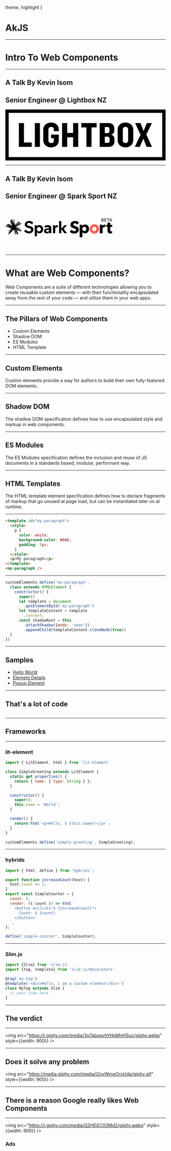 


  theme,
  highlight
]

<Head>
  <title>Intro To Web Components</title>
</Head>

# AkJS
---
# Intro To Web Components

---

## A Talk By Kevin Isom
## Senior Engineer @ Lightbox NZ
<svg viewBox="0 0 1029 327" xmlns="http://www.w3.org/2000/svg">
  <g stroke="none" strokeWidth="1" fill="none" fillRule="evenodd">
    <rect
      id="Rectangle-path"
      stroke="#000000"
      fill="#FFFFFF"
      x="11"
      y="10"
      width="1006"
      height="306"
    />
    <path
      d="M0,0 L0,326.034 L1028.463,326.034 L1028.463,0 L0,0 L0,0 Z M1007.18,304.753 L21.282,304.753 L21.282,21.285 L1007.179,21.285 L1007.179,304.753 L1007.18,304.753 Z M86.768,239.265 L86.768,86.771 L119.511,86.771 L119.511,211.102 L169.657,211.102 L169.657,239.266 L86.768,239.266 L86.768,239.265 Z M189.302,239.265 L189.302,86.771 L222.045,86.771 L222.045,239.266 L189.302,239.266 L189.302,239.265 Z M342.931,138.632 L342.931,127.91 C342.931,104.099 326.444,83.721 293.931,83.721 C261.417,83.721 243.328,105.243 243.328,127.91 L243.328,198.124 C243.328,220.792 261.417,242.313 293.931,242.313 C326.444,242.313 342.931,221.934 342.931,198.124 L342.931,160.841 L293.474,160.841 L293.474,183.28 L311.332,183.28 L311.332,199.042 C311.332,207.513 306.295,214.839 294.158,214.839 C282.252,214.839 276.528,207.054 276.528,198.581 L276.528,127.451 C276.528,118.98 282.253,111.194 294.158,111.194 C306.295,111.194 311.332,118.521 311.332,126.992 L311.332,138.632 L342.931,138.632 L342.931,138.632 Z M434.965,239.265 L434.965,178.128 L396.958,178.128 L396.958,239.265 L364.213,239.265 L364.213,86.771 L396.958,86.771 L396.958,149.963 L434.965,149.963 L434.965,86.771 L467.71,86.771 L467.71,239.266 L434.965,239.266 L434.965,239.265 Z M553.067,114.704 L553.067,239.266 L520.327,239.266 L520.327,114.704 L487.354,114.704 L487.354,86.771 L585.81,86.771 L585.81,114.704 L553.067,114.704 L553.067,114.704 Z M662.014,239.265 L605.458,239.265 L605.458,86.771 L661.328,86.771 C686.056,86.771 699.565,100.05 699.565,121.804 L699.565,132.795 C699.565,147.217 693.839,158.44 678.268,161.187 C694.526,164.619 700.48,175.383 700.48,189.578 L700.48,204.232 C700.482,226.212 686.742,239.265 662.014,239.265 L662.014,239.265 Z M668.424,124.777 C668.424,117.223 665.219,112.416 656.748,112.416 L638.43,112.416 L638.43,151.339 L655.373,151.339 C663.848,151.339 668.425,146.989 668.425,138.061 L668.424,124.777 L668.424,124.777 Z M669.114,187.517 C669.114,178.585 664.534,174.005 656.06,174.005 L638.43,174.005 L638.43,213.618 L657.433,213.618 C665.905,213.618 669.114,209.038 669.114,201.483 L669.114,187.514 L669.115,187.514 L669.115,187.517 L669.114,187.517 Z M770.995,242.314 C739.626,242.314 720.849,222.853 720.849,195.605 L720.849,130.2 C720.849,103.184 739.625,83.722 770.995,83.722 C802.592,83.722 821.141,103.184 821.141,130.2 L821.141,195.605 C821.14,222.853 802.591,242.314 770.995,242.314 L770.995,242.314 Z M788.168,128.369 C788.168,118.064 781.985,111.195 770.994,111.195 C760.23,111.195 754.048,118.064 754.048,128.369 L754.048,197.439 C754.048,207.74 760.232,214.609 770.994,214.609 C781.985,214.609 788.168,207.74 788.168,197.439 L788.168,128.369 L788.168,128.369 Z M906.521,239.265 L885.689,186.829 L863.017,239.265 L830.962,239.265 L867.597,161.871 L833.25,86.77 L867.597,86.77 L887.059,137.829 L908.353,86.77 L940.639,86.77 L905.15,160.041 L941.093,239.265 L906.521,239.265 L906.521,239.265 Z"
      id="Shape"
      fill="#000000"
    />
  </g>
</svg>

---

## A Talk By Kevin Isom
## Senior Engineer @ Spark Sport NZ

<svg viewBox="0 0 345.97 60.73" width="24em" height="10em">
    <defs>
      <style>{'.logo_svg__cls-3{fill:#000}'}</style>
      <style>{'.logo_svg__cls-4{display:none;}'}</style>
      <clipPath id="logo_svg__clip-path" transform="translate(-32.8 -23.99)">
        <path fill="none" d="M0 0h410.02v110.5H0z" />
      </clipPath>
    </defs>
    <g id="logo_svg__Layer_2" data-name="Layer 2">
      <g id="logo_svg__Layer_1-2" data-name="Layer 1">
        <g clipPath="url(#logo_svg__clip-path)">
          <path
            className="logo_svg__cls-3"
            d="M33.830000000000005 50.54v.05h.08l2.44.7h.08l-2.62-.79m50.63 6.78A99.66 99.66 0 0 0 72.63 57l-.63-.29c-1.55-.72-3.1-1.44-4.63-2.17l.78-.71c2.28.84 5.85 2.07 8.18 2.87.17 0 .52-.26.65-.72s.08-.9-.07-1l-7.26-2.54c1.06-.94 2.16-1.83 3.24-2.74s2.14-1.83 3.24-2.73l1.64-1.34c1.11-.89 2.21-1.77 3.38-2.59.3-.21.59-.41.9-.6s.39-.25.58-.35l.4-.17h.06c0-.09.06-.22 0-.28s-.13 0-.2 0c-.29.16-.59.31-.88.45l-.17.07h-.06l-1.26.63c-.39.2-.79.39-1.18.6l-1.11.61c-1.55.82-3.1 1.63-4.61 2.49a3.92 3.92 0 0 1 .52-.39l.59-.32c1.18-.66 2.33-1.3 3.53-1.94l2.39-1.25c.69-.35 1.41-.73 2.14-1.05a.61.61 0 0 1 .35-.11h.07c.06 0 .09 0 .11.08a.55.55 0 0 1 0 .39l-.09.07a.53.53 0 0 1-.1.06l-.58.35c-.38.24-.75.49-1.11.74-.12.09-.24.18-.37.26-.72.52-1.42 1.05-2.1 1.6-.48.38-1 .76-1.41 1.16l-.29.24-3 2.58c-.67.57-1.32 1.15-2 1.72 1.59-1.34 3.21-2.67 4.84-4-1.31 1.1-2.62 2.22-3.91 3.34.16-.12.33-.27.49-.37-.5.51-1 1-1.58 1.47s-.81.73-1.2 1.1c-.11.11-.24.22-.34.33s0 .05 0 .06a5 5 0 0 0 .42-.36l2.11-1.75 1.7-1.45.86-.71.08-.07c.53-.45 1.07-.89 1.61-1.33.86-.71 1.75-1.41 2.63-2.1l1.35-1c.15-.11.3-.22.46-.32a14.26 14.26 0 0 1 1.46-.9 1.12 1.12 0 0 0 .45-.34.86.86 0 0 0 .14-.62.59.59 0 0 0-.31-.47.72.72 0 0 1 .22.29.81.81 0 0 1 .07.43.73.73 0 0 1-.07.19.65.65 0 0 1-.21.3l-.15.11-.34.17c-.34.17-.66.37-1 .56s-.41.28-.63.4a9.33 9.33 0 0 1 1.48-1l.4-.23a.74.74 0 0 0 .3-.33.72.72 0 0 0 0-.52.69.69 0 0 0-.32-.31c.21-.1.42-.22.61-.33a1.81 1.81 0 0 0 .41-.3 1.42 1.42 0 0 0 .12-.13 1.28 1.28 0 0 0 .16-.28 1 1 0 0 0 .09-.34.9.9 0 0 0-.07-.37.85.85 0 0 0-.16-.28 1 1 0 0 0-.44-.42 1.05 1.05 0 0 0-.4 0 14.2 14.2 0 0 0-3.1.84c.19 0 .45-.16.64-.2-.66.24-1.31.5-1.93.77a8.61 8.61 0 0 0-1 .59q.45-.37.87-.78a9.28 9.28 0 0 0 .76-.9c.11-.15.23-.31.34-.48a1.56 1.56 0 0 0 .26-.57.93.93 0 0 0 0-.37.54.54 0 0 0-.16-.26 1.54 1.54 0 0 0-.23-.18.51.51 0 0 0-.29-.13h-.18a1.61 1.61 0 0 0-.71.32l-.24.18c-.66.48-1.24 1-1.84 1.5-.9.77-1.78 1.55-2.67 2.32l-2.62 2.24-.12.1-3.56 3.11c-.89.77-1.77 1.56-2.66 2.34l1.93-1.87.49-.46c.16-.15.31-.32.48-.47s.31-.32.48-.47l.46-.47 3.81-3.79c1.6-1.58 3.19-3.15 4.74-4.71.24-.25.47-.49.69-.74a1.78 1.78 0 0 0 .22-.26 1.17 1.17 0 0 0 .19-.65 1.61 1.61 0 0 0 0-.22.68.68 0 0 0-.23-.41l-.1-.09a.7.7 0 0 0-.33-.13 1.25 1.25 0 0 0-.43 0 2.37 2.37 0 0 0-.64.31l-.36.24c.08-.08.2-.18.3-.26A.6.6 0 0 0 77 34a.61.61 0 0 0-.84.06l-.16.17c-.43.45-.8.87-1.24 1.31-.12.13-.23.25-.36.37l-1.16 1-.78.68-.78.68-1.16 1c-.13.11-.26.22-.38.34l1-.7-1.8 1.49c-.58.49-1.14 1-1.72 1.5-1.13 1-2.25 2-3.36 3a.08.08 0 0 1-.06 0v-2.28c0-.06-.2-.19-.45-.19h-.2c0-1.12 0-2.24.08-3.35 0-.24-.3-.44-.67-.44H62.66a.2.2 0 0 0-.08 0H62.43v.06a.21.21 0 0 0 0 .06v.07a.22.22 0 0 1 0 .08V40a.15.15 0 0 0 0 .07v1a.25.25 0 0 1 0 .08v.79a.19.19 0 0 1 0 .08v.55a.28.28 0 0 1 0 .09v.72a.22.22 0 0 1 0 .08v.35a.19.19 0 0 1 0 .08v.59a.17.17 0 0 1 0 .07v.16a.17.17 0 0 1 0 .07v.13c-.08-.16-.16-.31-.22-.46a.45.45 0 0 1-.07-.18v-.93c0-.31 0-.62-.05-.93 0-.62-.08-1.24-.1-1.86-.09-1.7-.21-3.4-.27-5.11v-.24a1.8 1.8 0 0 1 0-.22c.19-1.72.57-5.18.57-5.26 0-.69-.33-1.25-.79-1.26s-.84.52-.87 1.2c0 .14.14 2.55.2 3.8a1.46 1.46 0 0 1 0 .29c0 .19 0 .37-.07.56-.13-.93-.28-1.86-.45-2.78s-.35-1.78-.54-2.67a4.91 4.91 0 0 0-.52-1.33 1.71 1.71 0 0 0-1.07-.9 1.23 1.23 0 0 0-1 .24 1.85 1.85 0 0 0-.6 1 4.19 4.19 0 0 0 .08 1.41c.16 1.1.25 2.21.4 3.31.08.62.15 1.24.22 1.86-.15-.31-.29-.62-.43-.92-1-2.19-2-4.36-3-6.54.44 1 .9 2 1.32 2.95-.44-.94-.89-1.94-1.36-2.94-.3.15-.57.25-.86.39 1.22 2.83 2.48 5.64 3.69 8.46.38.88.76 1.78 1.13 2.66a.56.56 0 0 1 .07.18c-1-2.09-1.93-4.18-2.91-6.26.7 1.55 1.4 3.13 2.08 4.69a.94.94 0 0 1 .06.15l-2.71-5.68v-.05c0-.05-.12.06-.18.07-.57-1.39-1.68-4.05-1.74-4.16a1.14 1.14 0 0 0-1.3-.78c-.5.18-.59.81-.51 1.26A5.84 5.84 0 0 0 51 29c.13.35.27.7.4 1.06a2.49 2.49 0 0 1 .11.29 2.49 2.49 0 0 0 .11.29c-.26-.34-.6-.51-.86-.41s-.44.66-.28 1.24c-.24-.33-.56-.49-.8-.4s-.43.74-.19 1.34l.07.16.75 1.91c-.19-.33-.38-.68-.58-1a.86.86 0 0 0-.14-.18.45.45 0 0 0-.49-.07.43.43 0 0 0-.25.39.71.71 0 0 0 .06.26c0 .08.07.15.1.23.37.93.76 1.79 1.15 2.72.76 1.82 1.54 3.6 2.33 5.4.49 1.13 1 2.25 1.49 3.36a2 2 0 0 1 .09.22c-.57-1.23-1.14-2.47-1.72-3.69.72 1.65 1.43 3.33 2.16 5a.94.94 0 0 1 .06.15 1.6 1.6 0 0 1-.31-.1L54 47l-2.33-1.16c-.54-.29-7.14-3.12-7.41-3.21h-.1a.62.62 0 0 0-.94.63l-.87-.26-.83-.3c-.14 0-.33.11-.42.37a.64.64 0 0 0 0 .4 9.73 9.73 0 0 1-1-.28 4.88 4.88 0 0 0-.54-.18 4.74 4.74 0 0 0-.57-.15 2 2 0 0 0-.65-.05.91.91 0 0 0-.62.27.73.73 0 0 0-.13.67 2.12 2.12 0 0 0 .31.62l.13.17.15.14.18.17a1.84 1.84 0 0 0 .22.17l.24.15.29.16a3.13 3.13 0 0 0 .32.15l.36.14.41.14h.1l-.44-.08c-.11.36-.26.9-.27.91s6.33 2.7 9.53 4c-1.86-.61-3.77-1.18-5.64-1.78l-1.89-.59a25.63 25.63 0 0 0-4-.93c-.38-.05-.76-.07-1.13-.1-.19 0-.37 0-.56-.06l-.55-.07h-.26l-.28-.06c-.38-.12-.79-.26-1.18-.37l-.2-.06c-.25-.05-.51.19-.58.54a.58.58 0 0 0 .32.72h.09l1.71.21a2.85 2.85 0 0 1 .39.11l1.17.36c-.07.17-.11.37-.17.55s-.09.28-.13.41 0 .06 0 .09c.43.11.85.25 1.28.37l9 2.68c-.08.26-.16.52-.25.78l-2.78-1-1.48-.46c-1-.32-1.94-.68-2.87-1 0 0-.09 0 0 0l.17.07c.81.29 1.6.56 2.41.86.4.14.81.28 1.19.44a.44.44 0 0 1 .15.08c-.39-.1-.77-.21-1.15-.33-.75-.23-1.49-.47-2.24-.69L38.53 51l-1.23-.43-1-.36-2-.68-.13-.06c-.2-.06-.44.12-.52.41a.49.49 0 0 0 .2.62h.24c1.55.41 3.1.87 4.62 1.3l.48.14 2.3.82-1.14-.29 1.47.4c.24.06.47.16.7.24l.69.24c.93.33 1.86.64 2.79 1s1.85.66 2.78 1 1.85.64 2.79.95a85.44 85.44 0 0 0-6.68 6.5c-.38.44-.77.89-1.12 1.35a.47.47 0 0 1-.12.15l-.31.25a4.72 4.72 0 0 0-.6.5c-.09.13 0 .42.31.6s.56.23.67.1a4.68 4.68 0 0 1 .44-.71.7.7 0 0 1 .13-.17l.16-.13c.1-.09.22-.17.33-.26 3-2.4 6-4.81 9-7.23.05 0 .14-.12.17-.12h.1l.3.1c-.7.78-1.43 1.54-2.13 2.33-.18.19-.36.38-.53.58l-1.06 1.17a6 6 0 0 0-.51.62s.09-.08.13-.1c-1.26 1.36-3.89 4-3.89 4l.2.19-1.85 1.72c.07.06.12.12.18.18l-.75.64-.11.09c-.14.12 0 .47.23.78a.93.93 0 0 0 .64.39c-.41.42-.94.88-1.35 1.31l-.19.19a1 1 0 0 0-.13.83.78.78 0 0 0 .13.23l-1 .86-.08.08c-.09.12-.06.32.11.54s.42.34.55.24a.49.49 0 0 0 .09.35c.11.17.27.26.39.22a.06.06 0 0 0 .05 0v-.05L47 71.78c.39-.32.78-.64 1.19-.94-.38.52-.73 1-1.09 1.54a1.27 1.27 0 0 1-.11.13l-.49.48-1 .94-.81.79-.15.15a.67.67 0 0 0 0 .95h.56v-.29L46 75a.18.18 0 0 1 0-.07.35.35 0 0 1 .05-.08v-.07l.06-.08.06-.08.05-.08.06-.08.06-.08.06-.08.06-.09.06-.08.06-.08.06-.09.06-.08.06-.08v-.08s0-.06.06-.08l.06-.08a.35.35 0 0 0 0-.08l.06-.07a.35.35 0 0 1 0-.08l.05-.07v-.14l.05-.07v-.06a3.42 3.42 0 0 1 .4-.52c.16-.14.31-.3.46-.45.46-.46.94-.9 1.4-1.36l1.39-1.36.47-.45c.3-.31.63-.6.93-.91.15-.15.32-.29.47-.45l.93-.9c.47-.44.93-.91 1.41-1.34l.23-.23.7-.68.46-.45a1.64 1.64 0 0 1 .26-.2c.5-.42 1-.84 1.51-1.24L60.27 61Q54 67.46 47.86 73.92q1.75-1.71 3.46-3.43l2.15-2.16 1.29-1.31c.57-.57 1.13-1.16 1.7-1.74 1.15-1.15 2.28-2.32 3.42-3.47l1.65-1.64.08-.07c0 .1.09.15.12.24a2 2 0 0 1 0 .26l.12.64c.22 1.88.53 4.6.56 4.82.1.73.21 1.46.32 2.2.24 1.67 1.43 8.37 1.64 8.83a.75.75 0 0 0 .57.47.61.61 0 0 0 .59-.5 6.87 6.87 0 0 0-.08-1v-2.53-.77c0-.47 0-.94-.08-1.41-.07-.94-.21-1.86-.34-2.8 0-.23-.16-1.73-.17-1.95l4.44 8.71c.07.1.32.09.58 0s.45-.31.4-.43c-1.2-2.88-2.37-5.88-3.57-8.76.78 1 1.56 2.09 2.34 3.15l.15.19c0 .08.06.16.1.25.46 1.13 1 2.25 1.49 3.3a34.34 34.34 0 0 1-1.69-3.44c.32.81.63 1.62 1 2.41a18.64 18.64 0 0 0 1.17 2.22 9.06 9.06 0 0 0 .7 1 4.77 4.77 0 0 0 .62.65 1.17 1.17 0 0 0 1 .25.87.87 0 0 0 .49-.36 1 1 0 0 0 .17-.65 2.24 2.24 0 0 0-.15-.7l.7-.33h.1c-.47-1-1-2-1.42-3s-1-2-1.42-3-.94-2-1.41-3-1-2-1.44-3c.18.07.38.12.55.19 2.04 4.43 4.14 8.75 6.29 12.99-2-4.26-4-8.52-6-12.77 2.25.74 4.51 1.47 6.76 2.19-1.14-.42-2.28-.81-3.43-1.21L70 62.24c-.12-.27-.26-.54-.37-.8 1 .33 2 .65 3.07 1l.44.14c1.48.44 3 .9 4.45 1.31.3.07.58.18.88.27.58.18 1.16.38 1.73.57s1.15.39 1.72.6c.42.15.85.3 1.26.48l.3.16h.08c.31 0 .7-.54.92-1.26s.17-1.55-.14-1.65h-.19c.07-.34 0-.62-.17-.68L76.76 60l-1-.31-4-1.25h.44l2.69.86c1 .3 1.9.58 2.84.89l2.74.88a.14.14 0 0 0 .07 0 .48.48 0 0 0 .2-.28.54.54 0 0 0 0-.36h-.05l-.78-.27-2.67-.91-1.77-.61-.63-.21c5.84-.2 12.07-.66 9.68-1.06M45.93 54c-.34-.08-.67-.21-1-.31.08 0 .17.05.26.07l.54.16A2 2 0 0 1 46 54h-.07m15.12-12.51v-.43c0-.14.06-.4.07-.59.08.52.15 1.05.24 1.56 0 .15.05.34.06.52-.13-.26-.25-.53-.38-.8a.34.34 0 0 1 0-.11.44.44 0 0 1 0-.15m-.17 1.32v-.35c.17.34.34.7.51 1.06a.55.55 0 0 1 .08.15 1 1 0 0 1 0 .18v.53L60.91 43a.32.32 0 0 1 0-.2m-.23-5.46c0 .3-.07.62-.11.93s-.09.89-.13 1.32c.1-.78.19-1.56.3-2.33a1.68 1.68 0 0 1 0 .5c-.07.87-.18 1.75-.26 2.6l-.13-.25a.32.32 0 0 1 0-.09.68.68 0 0 1 0-.19c.12-1 .24-2 .35-2.93a1.08 1.08 0 0 1 0 .44M59 38.8c0-.21-.06-.42-.08-.63.41.84.8 1.69 1.21 2.52v.42c-.37-.76-.72-1.54-1.08-2.31m1 3v.23c-.25-.55-.49-1.11-.74-1.68a1.17 1.17 0 0 0 0-.11v-.26c.29.6.56 1.22.85 1.82m-1.4-3c.11.22.2.45.31.66s0 .12 0 .19c-.11-.23-.21-.48-.32-.71v-.14m.14-1c0 .19 0 .37.06.56-.12-.23-.22-.47-.34-.71l-.06-.55c.12.23.22.47.34.7m-.46-1.66v-.53l.35.78v.43c-.12-.22-.23-.45-.35-.68m.45.58c.25.56.51 1.12.74 1.71a2 2 0 0 1-.16-.29c-.14-.26-.28-.54-.42-.82a.7.7 0 0 1-.09-.17.62.62 0 0 1 0-.2 1.52 1.52 0 0 1 0-.21M60 42c.06.1.1.21.16.32s0 .17 0 .27l-.16-.36v-.25m.12-.58a.59.59 0 0 0 0-.08 1.77 1.77 0 0 1 0-.21v-.22c0 .11.1.22.16.33s0 .28-.05.43a1.46 1.46 0 0 1-.13-.25m-7-13.91a.76.76 0 0 0 0-.11v-.07c0-.01 0 0 0 0a3.65 3.65 0 0 1 .14.35c.38.91.77 1.86 1.15 2.79-.43-1-.86-2-1.3-3m1.4 1.78L54 28.14l-.43-.95a.21.21 0 0 0 0-.07v-.07a.39.39 0 0 1 .06.13c.45 1 .92 2 1.37 2.94l2 4.13c.13.29.27.6.42.9a.67.67 0 0 1 .06.12.49.49 0 0 1 0 .12v.37c-1-2.14-2-4.32-3-6.49m3.09 1.36a.51.51 0 0 1 0 .22 4.07 4.07 0 0 0-.05-.49c-.08-.67-.15-1.32-.22-2a1.08 1.08 0 0 1 .12-.68.65.65 0 0 1 .5-.3c.35 0 .64.45.76.73s.14.36.19.54.1.37.16.55c.23.76.41 1.54.57 2.33s.32 1.63.46 2.46.23 1.43.35 2.19c0 .1 0 .22.05.32a2.11 2.11 0 0 1 0 .21c-.11 1-.26 2.12-.38 3.14l-1.44-3.06c0-.07-.07-.14-.09-.2a3.07 3.07 0 0 1 0-.34l-.3-2.33c-.13-.93-.24-1.82-.36-2.75 0 .21 0 .42.07.63.18 1.49.33 3 .5 4.49l-.31-.66a.73.73 0 0 0-.05-.09.76.76 0 0 1 0-.16c-.09-.75-.16-1.54-.24-2.29s-.18-1.64-.24-2.45m-2.16 6c.05.09.11.25.15.33.81 2 1.61 3.91 2.43 5.87.11.25.22.52.33.79v.1a1.79 1.79 0 0 1 0 .24c-1-2.45-2-4.84-3-7.26v-.06M56.85 56c.1-.09.19-.2.28-.29l.22.07-.34.33-.21-.07s0-.06.08-.09m-.2 0a2.34 2.34 0 0 1 .32-.25l-.3.32M55.5 36.6v-.07.08m.5 5.47c.33.7.58 1.43.89 2.16-.16-.34-.35-.67-.51-1s-.3-.71-.45-1.08c-.3-.71-.6-1.44-.89-2.15.33.69.63 1.39 1 2.09m-.81.63c.18.37.33.75.49 1.12s.33.75.49 1.13c-.6-1-1.18-2-1.76-3.07l-.29-.52a3.76 3.76 0 0 1-.25-.54c-.63-1.51-1.26-3-1.88-4.57v.05l1 2.08c.36.72.7 1.45 1.06 2.16s.7 1.44 1.06 2.16m-3.49-14.84c.22.53.43 1.07.65 1.6a1.07 1.07 0 0 0 .1.22c-.21-.63-.44-1.24-.67-1.85.6 1.33 1.18 2.69 1.76 4a1.69 1.69 0 0 0-.27.12c-.23-.52-.44-1-.66-1.53-.07-.17-.13-.35-.2-.52-.14-.34-.3-.66-.45-1a3 3 0 0 1-.31-1.07zm-.23.09c.53 1.28 1.08 2.56 1.62 3.84a2.07 2.07 0 0 1 .08.2 1.21 1.21 0 0 1-.07-.2c-.52-1.29-1.07-2.57-1.6-3.85m-1 7.79a.33.33 0 0 1 .06.1 7.73 7.73 0 0 1 .39.76c.13.31.26.62.38.94-.29-.58-.55-1.2-.83-1.8m.52 1l1 2a3.41 3.41 0 0 1 .17.33c1.12 2.69 2.24 5.42 3.46 8 .1.21.21.41.3.64a.25.25 0 0 0-.09 0c-1.69-3.59-3.31-7.25-4.9-10.94m.89 12.12a5.62 5.62 0 0 1 .56.25l3.31 1.51-1 .61-.33-.15c-.37-.19-.78-.36-1.17-.53l-.79-.34c-.79-.35-1.57-.72-2.3-1.12a1 1 0 0 1-.53-.07 9.59 9.59 0 0 1-1.29-.61l-.11-.06-1.14-.59a2.57 2.57 0 0 0-.45-.2c1.57.32 3.1.68 4.59 1.09.2.06.39.14.59.22m3.57 3.36a2.86 2.86 0 0 1-.41-.15l-.33-.13h.07a5.11 5.11 0 0 1 .67.31m-7.35-6a.47.47 0 0 1 .15.06h.16l.1.08.29.25c-.31-.13-.64-.29-1-.42a2.46 2.46 0 0 1 .26 0m-2.9-.4l.79.36c.79.35 1.57.73 2.36 1.08-1.3-.27-2.63-.51-4-.76a1.83 1.83 0 0 1-.25-.06.34.34 0 0 1-.11-.07l2.77.22s-1.47-.7-3.17-1.39l.38.11a3.22 3.22 0 0 1 .44.14l.77.37m-3-2.25l2.12.75-.13-.17-.92-.21a1.47 1.47 0 0 0-.27-.06c-.12 0-.24 0-.35-.06s-.18-.09-.28-.13l-.14-.06-.41-.19a.74.74 0 0 1-.28-.14 3.36 3.36 0 0 1 .74.22m4.49 5.2l.72.4-1.45-.62c-1.45-.63-2.92-1.25-4.39-1.86a.86.86 0 0 1 .28 0l1 .21a3.7 3.7 0 0 0 .54.24 1.75 1.75 0 0 0 .46 0 1.4 1.4 0 0 1 .42 0l1.13.77h.12l2.44 1 2.69 1.23c-1.35-.55-2.73-1.08-4.07-1.65a.22.22 0 0 0 .09.07m1.66 4.41l.29.08.88.26-.58-.15-.56-.19m.61.21l4.5 1.3-.22.19c-1.42-.51-2.85-1-4.26-1.51m1.52 2.17c.52.14 1 .29 1.55.42a.18.18 0 0 1-.09.08l-1.46-.5m2.6 1.44l-5.28 4.27c.58-.56 1.15-1.14 1.76-1.68l.28-.29a3.83 3.83 0 0 0 .24-.28c.37-.39.77-.76 1.15-1.14s.58-.56.87-.84l.3-.27.64.22m.33-.27l-.67-.23c0-.05.08-.07.1-.12l.75.21a1.24 1.24 0 0 1-.18.14m-.47-3.66c-2-.63-4-1.25-6-1.89 2.65.81 5.33 1.6 7.95 2.44h-.11l-.37-.12-1.5-.46m1 2.26l.06-.06.19-.17.89.25-.34.27-.81-.28m.38 1.73l.23-.19.31.09a1.29 1.29 0 0 1-.19.21l-.35-.11M43.87 72.9l1.64-1.39c1.85-1.59 3.7-3.22 5.55-4.82-.14.22-.31.45-.46.67 0 0 0 .07-.07.1a1.5 1.5 0 0 1-.13.11c-.65.53-1.31 1.1-1.95 1.64l.29-.21c-.4.36-.82.71-1.24 1l-3.85 3a1 1 0 0 1 .22-.2m.83-.47L43 73.84a.44.44 0 0 0 0-.1l.06-.06a.91.91 0 0 1 .13-.08.87.87 0 0 0 .11-.09c.55-.45 1.14-.9 1.68-1.35l-.25.22m3.91-2.91c-.45.39-.92.77-1.38 1.15-.62.51-1.24 1-1.87 1.52l.22-.19c.24-.19.47-.37.7-.57l.91-.79c.3-.26.59-.53.91-.78l1-.73a4.09 4.09 0 0 1-.44.39m0-.08a.76.76 0 0 1 .09-.09l.66-.57c.23-.18.46-.36.68-.55 0 .06-.06.09-.11.13l-1.32 1.08m1.25.34c.08-.13.18-.26.28-.4a1 1 0 0 1 .09-.13.54.54 0 0 1 .12-.09l.8-.66c-.4.42-.86.85-1.29 1.28m1-7.64l-.11.11s0-.06.06-.07l.49-.51c.09-.11.2-.19.29-.29.36-.4.75-.78 1.13-1.18s.94-1 1.41-1.46l.28-.3c.09-.1.19-.19.29-.29s.28-.29.42-.44.08-.11.15-.14h.06c-.26.31-.54.61-.81.91.3-.29.58-.6.88-.88l.21.07c-.29.32-.61.61-.9.93l-.06.07v.07l-.12.11C53.2 59.91 52 61 50.79 62.09M56 55.45c-.08.1-.2.2-.28.3h-.09l.37-.35m0 1.67v.07l-.19.18-.2-.07.2-.21h.22m-.36-.04h.06a2.41 2.41 0 0 1-.21.24h-.07v-.06l.17-.18m-2.06 7.86l-.2.17-.61.52a1.21 1.21 0 0 1 .14-.2.21.21 0 0 1 0-.07.91.91 0 0 1 .16-.11l.47-.31M56 63.28c-1.22 1-2.45 1.94-3.67 2.9a1.64 1.64 0 0 1 .29-.35l1.21-1.06a3.28 3.28 0 0 1 .45-.37c.66-.43 1.31-.88 2-1.32l-.24.2m.4-9.28l-1-.3 1 .31m0-2.09h-.11c-.28-.09-.56-.18-.83-.29l.88-.4c.08.18.17.37.26.55a.41.41 0 0 1-.09.1s-.07.08-.11.08m0 10.24l.32-.27c.32-.26.65-.53 1-.78l-.22.2c.81-.67 1.63-1.38 2.45-2.07l.35.11c-1.3.95-2.61 1.89-3.9 2.84m4.54-3.42c-.11.11-.23.24-.36.35l-.34-.12.43-.37c.11 0 .2.07.31.09M60.81 44a.35.35 0 0 1-.05-.13.41.41 0 0 1 0-.15.86.86 0 0 1 0-.17c.28.58.55 1.17.83 1.75v.61c-.28-.62-.56-1.26-.84-1.91m3.07 18.31v.62c-.33-.63-.64-1.27-1-1.9l.13.15.83 1.13M63 59.23l.12.3a3.18 3.18 0 0 1-.26-.35H63M62.3 45c.1.19.18.39.28.58a1.21 1.21 0 0 0 0 .19c-.1-.2-.19-.42-.29-.63V45m.13 1.28c0-.06-.06-.11-.08-.17s0-.14 0-.21v-.55l.22.44a.41.41 0 0 1 .07.17 2.71 2.71 0 0 1 0 .29v.1c0 .02-.07.07-.11.1l-.08-.17m.1 14.29s0 .05.07.08l.07.09v.1l.12.3c-.11-.18-.19-.38-.29-.57m.82 3.82c-.07-.15-.24-.58-.43-1.12 0-.2-.07-.4-.11-.6.33.61.66 1.32 1 2l.14.28a1.48 1.48 0 0 1 0 .3v.39c-.27-.53-.52-1-.62-1.22m8.14 8.21l.32.43c.28.38.57.75.85 1.15a2.75 2.75 0 0 1 .37.62h-.06a10.89 10.89 0 0 1-.84-1 14.43 14.43 0 0 1-.75-1.26.76.76 0 0 1 .11.14m-3.84-15.52l1.44.38-1.39-.43m.73 2.33l-.6-.16c-.07-.17-.16-.32-.24-.48l.62.18.22.46m.08-3.09L67 56a1.92 1.92 0 0 1-.12-.25l.19.08 1.33.61m-1-2.38l-.38.34-1-.49c-.11-.25-.23-.49-.34-.74a1.16 1.16 0 0 1 .2-.18c.65.24 1.29.49 2 .72l-.38.35m-.88 1.8l-.43-.14a2.29 2.29 0 0 1 .23-.21h.05c0 .11.11.22.15.33m-.62-.51l-.15.15h-.06c-.06 0-.09-.21-.13-.33a3.49 3.49 0 0 0 .34.15m2.42-2.15l-2-.68s0-.05.07-.06c.66.23 1.3.48 2 .71l-.07.07m2.48.66c1.38.49 4 1.41 5.44 1.88l.14.05s.1 0 .12.06-.13 0-.19 0a.2.2 0 0 1-.09-.06c-1.41-.49-4-1.42-5.42-1.93m5 1.91h.16l.45.17s.07 0 .1.05l-2.91-1q-2.44-.87-4.92-1.72l.06-.07c1.93.7 5.14 1.82 7.06 2.52m4.4-12.45c-.11.1-.23.18-.35.27-.83.62-1.65 1.27-2.46 1.92-1.85 1.47-3.65 3-5.44 4.56l-2.6 2.25a.2.2 0 0 1-.09.06l-2-.69s.21-.18.31-.27l1.06-.93.71-.63.35-.31 1.9-1.49a2.45 2.45 0 0 1 .42-.25c2.64-1.56 5.43-3 8.2-4.45m1-1.34c-.92.51-1.87 1-2.81 1.46l-.39.22c-.8.41-1.6.84-2.38 1.28a.53.53 0 0 1 .15-.11 28.38 28.38 0 0 1 2.52-1.5l.71-.35.73-.34c.48-.23 1-.45 1.47-.67m1.85-3.06h.23a1.34 1.34 0 0 1 .49 0h.22a.55.55 0 0 1 .18.13 1.16 1.16 0 0 1 .28.34.54.54 0 0 1 .1.23 1.06 1.06 0 0 1 0 .31c-.11.55-.57.79-1 1l-.11.06-.11.06-.17.09a.32.32 0 0 0-.17 0 2.24 2.24 0 0 0 .27-.13 5 5 0 0 0 1-.68.74.74 0 0 0 .22-.56.86.86 0 0 0-.29-.59 1 1 0 0 0-.15-.14.84.84 0 0 0-.25-.09 2 2 0 0 0-.77 0 13.1 13.1 0 0 0-1.34.36c-.6.18-1.16.38-1.69.57a19.6 19.6 0 0 1 3.06-1m-4.67 3l.14-.1a.58.58 0 0 0-.1-.12 7.94 7.94 0 0 1 1.1-.62c.4-.18.82-.31 1.25-.47.63-.22 1.27-.43 2-.61a3.59 3.59 0 0 1 .47-.12h.23a3.57 3.57 0 0 1-.51.29c-.38.2-.76.39-1.16.57l-.62.25-.61.25c-.6.25-1.7.78-1.79.83q-.66.33-1.29.69l.54-.48.4-.36m-12.38 7.73l.46-.4 1.84-1.58.47-.39L70.27 46l3.61-3.25c.6-.54 1.2-1.08 1.81-1.61.9-.79 1.81-1.61 2.76-2.37a9.92 9.92 0 0 1 1-.73 8.42 8.42 0 0 1-2 2.21c-.16.13-.3.27-.45.4l-1.72 1.48h-.07c-.31.28-.65.55-1 .83-.61.53-1.24 1-1.84 1.56l-1.83 1.59-.91.79-1.82 1.58c-.91.82-1.81 1.58-2.81 2.36 0 0-.18 0-.21-.07l.09-.08 1.25-1.09m-.61 4.09l-.3-.13.16-.14.13.27m.61-5.5l-1.33 1.35a.06.06 0 0 1 0-.07c.93-.9 1.86-1.83 2.79-2.74-.45.46-.93 1-1.41 1.43M64.22 46a1.2 1.2 0 0 1 0-.19s.08-.08.13-.12.26-.24.39-.34L66.3 44l.52-.46.26-.23c.43-.37.88-.76 1.3-1.14-.67.74-1.38 1.47-2.07 2.21L64.75 46c-.17.19-.34.37-.52.55V46m0 2.46c0-.05.13-.15.19-.21.46-.47.91-1 1.36-1.45l.57-.63 1-1c.44-.49.9-1 1.35-1.45l.2-.2c.5-.56 1.07-1.06 1.6-1.59l.81-.8c.8-.79 1.63-1.57 2.45-2.35l.42-.38c.42-.37.83-.76 1.26-1.13l.87-.73q.45-.37.9-.72c-1.56 1.66-3.18 3.27-4.78 4.9l-1.21 1.22-.2.19-.09.11L65.18 48c-.2.2-.41.39-.61.6l-.15.15a.76.76 0 0 1-.11-.26m.41 11.4l.47.68-.46-.16v-.52m2.49 9.45c-.19-.35-.38-.72-.55-1.09s-.4-.77-.59-1.16l-1.18-2.3v-1.2c.81 1.92 1.6 3.86 2.39 5.8m1-2.89c-.26-.32-.51-.67-.76-1-.73-1-1.47-2-2.21-3a1.66 1.66 0 0 1-.15-.33l-.27-.67a.48.48 0 0 1-.05-.14 1.31 1.31 0 0 1 0-.28v-.29l.7.24 2.08 3c.23.84.44 1.68.68 2.5m-.2-6.7l.48.12s.12 0 .12.08l-.71-.28m3.1 10.47c-.54-.69-1.1-1.39-1.64-2.09a1.58 1.58 0 0 1-.12-.15 2 2 0 0 1-.07-.19c-.24-.62-.47-1.26-.68-1.91zm-1.51-8.11c-.18 0-.38-.13-.56-.2l-.39-.78.57.18c.13.27.25.54.38.8m14.17 1.48a.15.15 0 0 1 .12 0 .9.9 0 0 1 0 .33c0 .1 0 .22-.12.24a.64.64 0 0 1-.25 0c-1.17-.29-2.34-.63-3.49-.94l-2.79-.78c-2.48-.67-4.95-1.38-7.41-2.07l-.76-.21c-.06 0-.14 0-.15-.1l.91.25 2.76.74c1.23.33 2.46.64 3.7.95l3.69 1 .9.26c.46.13.92.24 1.39.36.16 0 .31.07.46.12l.87.29a.11.11 0 0 0 0-.12c0-.06-.08-.09-.15-.1a.4.4 0 0 0 .28-.1m-.35.07h-.06m-1.91-.58l.25.08 1.63.5a1.35 1.35 0 0 1-.28 0l-.19-.07c-.43-.16-.88-.29-1.33-.44l.35.13c-.12 0-.23-.06-.35-.09l-2.37-.74-2.71-.85 5 1.52m-9.32-2.82l.35.12c.57.2 1.18.41 1.77.6 1.92.6 3.85 1.18 5.75 1.8q-5.67-1.56-11.31-3.15s0-.07-.06-.11-.11-.22-.16-.34l1.47.43c.72.23 1.45.43 2.19.65m1.68-2.43a.42.42 0 0 0-.1-.26c2.72-.08 7.32-.19 8.25-.1s-4.9.27-8.15.36M113.73 49.32c6 1.81 9.93 4.64 9.93 10.84 0 7.42-6.89 12.28-14.15 12.28-6.3 0-12.23-2.62-15.75-7.15L98.29 60c3.42 4.06 7.16 5.87 11.38 5.87 3.47 0 6.57-1.65 6.57-4.86 0-2.56-1.39-3.84-4.65-4.8l-6.62-2c-5.55-1.66-9.29-4.43-9.29-10.41 0-6.36 5.71-11.7 13.56-11.7A18.84 18.84 0 0 1 123 37.62l-4.27 5.61a13.07 13.07 0 0 0-9.62-4.54c-3.52 0-5.92 1.87-5.92 4.54 0 2.24 1.55 3.42 4.27 4.22zM135.09 49.64h.1a9.1 9.1 0 0 1 7.8-4.11c6.89 0 12.34 5.55 12.34 13.45S149.88 72.44 143 72.44a9.1 9.1 0 0 1-7.8-4.11h-.1V82h-7.16V46.17h7.16zm6.46 16.45a7.12 7.12 0 0 0 0-14.21c-4 0-6.67 3.36-6.67 7.1s2.66 7.11 6.67 7.11M168.62 56.42l6-.48c0-2.62-1.82-4.22-5.4-4.22a14 14 0 0 0-7.42 2.62l-2.45-5.29a20.22 20.22 0 0 1 11.1-3.53c7.16 0 11.16 4.23 11.16 10.79V71.8h-6.88v-3.26h-.11c-.8 1.66-3.79 3.9-7.53 3.9-5 0-9-2.83-9-7.9s5.13-7.69 10.46-8.12m6 4.27l-4.81.43c-3.09.26-5 1.07-5 3.2 0 1.82 1.81 2.83 3.89 2.83 3.26 0 5.93-2.08 5.93-5.71zM194.15 58.77v13H187v-25.6h7.15v4.38h.11a7.33 7.33 0 0 1 6.57-4.81 8.35 8.35 0 0 1 1.71.16v7.37a8.3 8.3 0 0 0-2.78-.48c-3.31 0-5.61 2.35-5.61 6"
            transform="translate(-32.8 -23.99)"
          />
          <path
            className="logo_svg__cls-3"
            d="M181.17 34.73v13.08h-7.16V8.83h7.16v24.62l9.93-11.27h8.33l-10.68 11.75 11 13.88h-8.6l-9.98-13.08z"
          />
          <path
            className="logo_svg__cls-3"
            d="M303.64 58a17.18 17.18 0 0 1-.87 5.45 14.23 14.23 0 0 1-2.53 4.55 12.52 12.52 0 0 1-4.07 3.19 12 12 0 0 1-5.45 1.2 11.48 11.48 0 0 1-4.75-1 8.44 8.44 0 0 1-3.49-2.76h-.1v16.09h-8.95V44.47h8.51v3.33h.16a11 11 0 0 1 3.47-2.86 10.5 10.5 0 0 1 5.2-1.23 12.16 12.16 0 0 1 5.35 1.15 12 12 0 0 1 4.06 3.14 13.8 13.8 0 0 1 2.56 4.55 16.45 16.45 0 0 1 .9 5.45zM295 58a8 8 0 0 0-.41-2.57 6.66 6.66 0 0 0-1.2-2.21 6.41 6.41 0 0 0-7.5-1.55 6.62 6.62 0 0 0-2 1.58 7.38 7.38 0 0 0-1.31 2.24 7.35 7.35 0 0 0 0 5.12 7.38 7.38 0 0 0 1.31 2.24 6.62 6.62 0 0 0 2 1.58 6 6 0 0 0 2.73.6 6.12 6.12 0 0 0 2.78-.6 5.89 5.89 0 0 0 2-1.58 6.91 6.91 0 0 0 1.2-2.26A8.29 8.29 0 0 0 295 58zM372.37 51.5v10.39a4.58 4.58 0 0 0 .74 2.87 3.15 3.15 0 0 0 2.65 1 9.85 9.85 0 0 0 1.39-.11 4.35 4.35 0 0 0 1.23-.33l.11 6.57a14.22 14.22 0 0 1-2.35.57 16.11 16.11 0 0 1-2.84.25 13.31 13.31 0 0 1-4.6-.69 7.05 7.05 0 0 1-3-2 7.61 7.61 0 0 1-1.59-3.02 14.7 14.7 0 0 1-.49-4V51.5h-4.38v-6.73h4.32v-7.16h8.81v7.16h6.4v6.73zM355.88 44h-1.08a8.5 8.5 0 0 0-7.47 4.44h-.11v-4h-8.75V72h9.08V57.81a6.84 6.84 0 0 1 .33-1.93 6 6 0 0 1 1.12-2.05 6.46 6.46 0 0 1 2-1.6 6.55 6.55 0 0 1 3.08-.66 10.84 10.84 0 0 1 1.13.06 9 9 0 0 1 1.39.28v-7.79c-.24-.04-.46-.12-.72-.12zM266.81 52a15.73 15.73 0 0 0-3.9-2.1c-1.42-.53-2.8-1-4.11-1.45-.92-.29-1.74-.57-2.47-.85a10.42 10.42 0 0 1-1.89-.9 3.73 3.73 0 0 1-1.21-1.15 3.07 3.07 0 0 1-.41-1.64 3.22 3.22 0 0 1 .52-1.89 4.34 4.34 0 0 1 1.29-1.2 4.9 4.9 0 0 1 1.73-.63 11.13 11.13 0 0 1 1.89-.16 9 9 0 0 1 3.76.9 8.58 8.58 0 0 1 3.16 2.43l.55.65 5.42-6.75-.1-.11a17.14 17.14 0 0 0-5.89-3.63 20.15 20.15 0 0 0-6.7-1.2A22.1 22.1 0 0 0 253 33a14.92 14.92 0 0 0-4.81 2.16 11.49 11.49 0 0 0-3.45 3.78 11 11 0 0 0-1.31 5.52 10.45 10.45 0 0 0 .85 4.45 9.62 9.62 0 0 0 2.28 3.09 12.26 12.26 0 0 0 3.17 2.11 34.27 34.27 0 0 0 3.64 1.42c1.27.4 2.41.77 3.42 1.12a12.07 12.07 0 0 1 2.51 1.15 5.49 5.49 0 0 1 1.56 1.39 3.14 3.14 0 0 1 .54 1.86 4.18 4.18 0 0 1-.43 2 3.64 3.64 0 0 1-1.18 1.31 5 5 0 0 1-1.72.71 9.06 9.06 0 0 1-2 .22 10.1 10.1 0 0 1-4.62-1.18 11.24 11.24 0 0 1-3.75-2.92l-.52-.66-6 6.4.43.49a17 17 0 0 0 6.39 4.11 23 23 0 0 0 8 1.45 20.05 20.05 0 0 0 5.52-.77 14.23 14.23 0 0 0 4.76-2.35 11.59 11.59 0 0 0 3.3-4 12.63 12.63 0 0 0 1.23-5.77 9.29 9.29 0 0 0-1.15-4.83 11.09 11.09 0 0 0-2.85-3.26z"
            transform="translate(-32.8 -23.99)"
          />
          <path
            d="M320.89 51.21a6.77 6.77 0 1 1-6.76 6.79 6.78 6.78 0 0 1 6.76-6.77m0-8.51A15.28 15.28 0 1 0 336.17 58a15.28 15.28 0 0 0-15.28-15.3z"
            transform="translate(-32.8 -23.99)"
            fill="#ff5f5c"
          />
        </g>
        <path
          className="logo_svg__cls-4"
          d="M344.21 24h3.34a5.06 5.06 0 0 1 1.09.12 2.87 2.87 0 0 1 1 .41 2.19 2.19 0 0 1 .7.75 2.3 2.3 0 0 1 .27 1.17 2 2 0 0 1-.47 1.35 2.39 2.39 0 0 1-1.24.75 3 3 0 0 1 .86.24 2.13 2.13 0 0 1 1.13 1.2 2.59 2.59 0 0 1 .15.91 2.5 2.5 0 0 1-.28 1.22 2.44 2.44 0 0 1-.76.88 3.66 3.66 0 0 1-1.15.51 5.94 5.94 0 0 1-1.42.17h-3.18zm1.36 4.09h1.76a2.86 2.86 0 0 0 .73-.09 1.63 1.63 0 0 0 .61-.28 1.3 1.3 0 0 0 .41-.46 1.42 1.42 0 0 0 .15-.68 1.18 1.18 0 0 0-.57-1.11 3.1 3.1 0 0 0-1.55-.34h-1.54zm0 4.44h1.69a5 5 0 0 0 .86-.07 2.49 2.49 0 0 0 .78-.27 1.62 1.62 0 0 0 .56-.51 1.49 1.49 0 0 0 .21-.82 1.37 1.37 0 0 0-.59-1.24 3.07 3.07 0 0 0-1.69-.38h-1.82zM354.8 32.47h5.06v1.2h-6.41V24h6.2v1.19h-4.85v2.9h4.57v1.16h-4.57zM366.2 33.67h-1.35v-8.49h-3.1V24h7.56v1.19h-3.11zM370.61 33.67h-1.5l4.2-9.68h1.23l4.15 9.68h-1.53l-1-2.38h-4.6zm1.45-3.57h3.63l-1.81-4.54z"
          transform="translate(-32.8 -23.99)"
        />
      </g>
    </g>
  </svg>

---
# What are Web Components?

Web Components are a suite of different technologies allowing you to create reusable custom elements — with their functionality encapsulated away from the rest of your code — and utilize them in your web apps.

---

## The Pillars of Web Components

* Custom Elements
* Shadow DOM
* ES Modules
* HTML Template

___

## Custom Elements

Custom elements provide a way for authors to build their own fully-featured DOM elements.

---

## Shadow DOM

The shadow DOM specification defines how to use encapsulated style and markup in web components.

---

## ES Modules

The ES Modules specification defines the inclusion and reuse of JS documents in a standards based, modular, performant way.

---

## HTML Templates ##

The HTML template element specification defines how to declare fragments of markup that go unused at page load, but can be instantiated later on at runtime.

---

```html
<template id="my-paragraph">
  <style>
    p {
      color: white;
      background-color: #666;
      padding: 5px;
    }
  </style>
  <p>My paragraph</p>
</template>
<my-paragraph />
```

---

```javascript
customElements.define('my-paragraph',
  class extends HTMLElement {
    constructor() {
      super()
      let template = document
        .getElementById('my-paragraph')
      let templateContent = template
        .content;
      const shadowRoot = this
        .attachShadow({mode: 'open'})
        .appendChild(templateContent.cloneNode(true))
  }
})
```

---

## Samples

* [Hello World](samples/hello.html)
* [Element Details](samples/element-details.html)
* [Popup Element](samples/popup.html)

---

## That's a lot of code
<img src="https://i.giphy.com/media/NaA840F7VJSHS/giphy.webp" onerror="this.onerror=null;this.src='https://i.giphy.com/NaA840F7VJSHS.gif';" alt="" />

---

## Frameworks

---

### lit-element

```javascript
import { LitElement, html } from 'lit-element'

class SimpleGreeting extends LitElement {
  static get properties() {
    return { name: { type: String } };
  }

  constructor() {
    super();
    this.name = 'World';
  }

  render() {
    return html`<p>Hello, $ {this.name}!</p>`;
  }
}

customElements.define('simple-greeting', SimpleGreeting);
```

---
### hybrids

```javascript
import { html, define } from 'hybrids';

export function increaseCount(host) {
  host.count += 1;
}
export const SimpleCounter = {
  count: 0,
  render: ({ count }) => html`
    <button onclick="$ {increaseCount}">
      Count: $ {count}
    </button>
  `,
};

define('simple-counter', SimpleCounter);
```

---

### Slim.js

```javascript
import {Slim} from 'slim-js'
import {tag, template} from 'slim-js/Decorators'

@tag('my-tag')
@template('<div>Hello, i am a custom element</div>')
class MyTag extends Slim {
  // your code here
}
````

---

## The verdict

---

<img src="https://i.giphy.com/media/3o7abspvhYHpMnHSuc/giphy.webp" style={{width: 900}} />

---

## Does it solve any problem

<img src="https://media.giphy.com/media/l2xyWmpOroUda/giphy.gif" style={{width: 900}} />


---

## There is a reason Google really likes Web Components

---

<img src="https://i.giphy.com/media/Q2HEjECll3Md2/giphy.webp" style={{width: 900}} />

### Ads